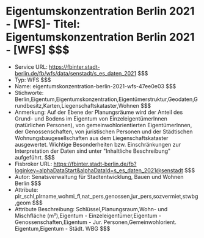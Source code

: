 # Eigentumskonzentration Berlin 2021 - [WFS]- Titel: Eigentumskonzentration Berlin 2021 - [WFS] $$$
- Service URL: https://fbinter.stadt-berlin.de/fb/wfs/data/senstadt/s_es_daten_2021 $$$
- Typ: WFS $$$
- Name: eigentumskonzentration-berlin-2021-wfs-47ee0e03 $$$
- Stichworte: Berlin,Eigentum,Eigentumskonzentration,Eigentümerstruktur,Geodaten,Grundbesitz,Karten,Liegenschaftskataster,Wohnen $$$
- Anmerkung: Auf der Ebene der Planungsräume wird der Anteil des Grund- und Bodens im Eigentum von EinzeleigentümerInnen (natürlichen Personen), von gemeinwohlorientierten EigentümerInnen, der Genossenschaften, von juristischen Personen und  der Städtischen Wohnungsbaugesellschaften  aus dem Liegenschaftskataster ausgewertet. Wichtige Besonderheiten bzw. Einschränkungen zur Interpretation der Daten sind unter "Inhaltliche Beschreibung" aufgeführt. $$$
- Fisbroker URL: https://fbinter.stadt-berlin.de/fb?loginkey=alphaDataStart&alphaDataId=s_es_daten_2021@senstadt $$$
- Autor: Senatsverwaltung für Stadtentwicklung, Bauen und Wohnen Berlin $$$
- Attribute: plr_schl,plrname,wohmi_fl,nat_pers,genossen,jur_pers,sozvermiet,stwbg,geom $$$
- Attribute Beschreibung: Schlüssel,Planungsraum,Wohn- und Mischfläche (m²),Eigentum - Einzeleigentümer,Eigentum - Genossenschaften,Eigentum - Jur. Personen,Gemeinwohlorient. Eigentum,Eigentum - Städt. WBG $$$
